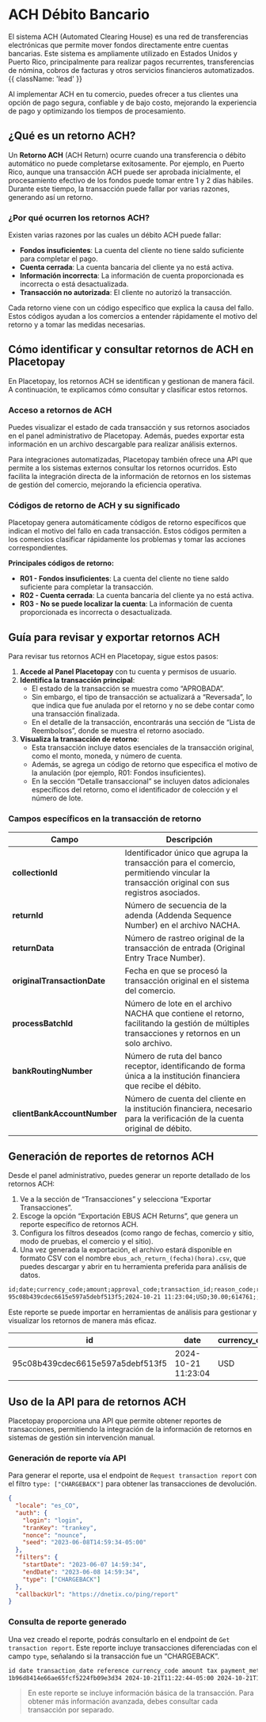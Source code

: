 

# ACH Débito Bancario

El sistema ACH (Automated Clearing House) es una red de transferencias electrónicas que permite mover fondos directamente entre cuentas bancarias. Este sistema es ampliamente utilizado en Estados Unidos y Puerto Rico, principalmente para realizar pagos recurrentes, transferencias de nómina, cobros de facturas y otros servicios financieros automatizados. {{ className: 'lead' }}

Al implementar ACH en tu comercio, puedes ofrecer a tus clientes una opción de pago segura, confiable y de bajo costo, mejorando la experiencia de pago y optimizando los tiempos de procesamiento.

## ¿Qué es un retorno ACH?

Un **Retorno ACH** (ACH Return) ocurre cuando una transferencia o débito automático no puede completarse exitosamente. Por ejemplo, en Puerto Rico, aunque una transacción ACH puede ser aprobada inicialmente, el procesamiento efectivo de los fondos puede tomar entre 1 y 2 días hábiles. Durante este tiempo, la transacción puede fallar por varias razones, generando así un retorno.

### ¿Por qué ocurren los retornos ACH?

Existen varias razones por las cuales un débito ACH puede fallar:

- **Fondos insuficientes**: La cuenta del cliente no tiene saldo suficiente para completar el pago.
- **Cuenta cerrada**: La cuenta bancaria del cliente ya no está activa.
- **Información incorrecta**: La información de cuenta proporcionada es incorrecta o está desactualizada.
- **Transacción no autorizada**: El cliente no autorizó la transacción.

Cada retorno viene con un código específico que explica la causa del fallo. Estos códigos ayudan a los comercios a entender rápidamente el motivo del retorno y a tomar las medidas necesarias.

## Cómo identificar y consultar retornos de ACH en Placetopay

En Placetopay, los retornos ACH se identifican y gestionan de manera fácil. A continuación, te explicamos cómo consultar y clasificar estos retornos.

### Acceso a retornos de ACH

Puedes visualizar el estado de cada transacción y sus retornos asociados en el panel administrativo de Placetopay. Además, puedes exportar esta información en un archivo descargable para realizar análisis externos.

Para integraciones automatizadas, Placetopay también ofrece una API que permite a los sistemas externos consultar los retornos ocurridos. Esto facilita la integración directa de la información de retornos en los sistemas de gestión del comercio, mejorando la eficiencia operativa.

### Códigos de retorno de ACH y su significado

Placetopay genera automáticamente códigos de retorno específicos que indican el motivo del fallo en cada transacción. Estos códigos permiten a los comercios clasificar rápidamente los problemas y tomar las acciones correspondientes.

**Principales códigos de retorno:**

- **R01 - Fondos insuficientes**: La cuenta del cliente no tiene saldo suficiente para completar la transacción.
- **R02 - Cuenta cerrada**: La cuenta bancaria del cliente ya no está activa.
- **R03 - No se puede localizar la cuenta**: La información de cuenta proporcionada es incorrecta o desactualizada.

## Guía para revisar y exportar retornos ACH

Para revisar tus retornos ACH en Placetopay, sigue estos pasos:

1. **Accede al Panel Placetopay** con tu cuenta y permisos de usuario.
2. **Identifica la transacción principal**:
   - El estado de la transacción se muestra como “APROBADA”.
   - Sin embargo, el tipo de transacción se actualizará a “Reversada”, lo que indica que fue anulada por el retorno y no se debe contar como una transacción finalizada.
   - En el detalle de la transacción, encontrarás una sección de “Lista de Reembolsos”, donde se muestra el retorno asociado.
3. **Visualiza la transacción de retorno**:
   - Esta transacción incluye datos esenciales de la transacción original, como el monto, moneda, y número de cuenta.
   - Además, se agrega un código de retorno que especifica el motivo de la anulación (por ejemplo, R01: Fondos insuficientes).
   - En la sección “Detalle transaccional” se incluyen datos adicionales específicos del retorno, como el identificador de colección y el número de lote.

### Campos específicos en la transacción de retorno

| Campo                       | Descripción                                                                                                                                                                                                                                                                                     |
|-----------------------------|-------------------------------------------------------------------------------------------------------------------------------------------------------------------------------------------------------------------------------------------------------------------------------------------------|
| **collectionId**            | Identificador único que agrupa la transacción para el comercio, permitiendo vincular la transacción original con sus registros asociados.                                                                                                               |
| **returnId**                | Número de secuencia de la adenda (Addenda Sequence Number) en el archivo NACHA.                                                                                                                                                                         |
| **returnData**              | Número de rastreo original de la transacción de entrada (Original Entry Trace Number).                                                                                                                                                                  |
| **originalTransactionDate** | Fecha en que se procesó la transacción original en el sistema del comercio.                                                                                                                                                                              |
| **processBatchId**          | Número de lote en el archivo NACHA que contiene el retorno, facilitando la gestión de múltiples transacciones y retornos en un solo archivo.                                                                                                             |
| **bankRoutingNumber**       | Número de ruta del banco receptor, identificando de forma única a la institución financiera que recibe el débito.                                                                                                                                        |
| **clientBankAccountNumber** | Número de cuenta del cliente en la institución financiera, necesario para la verificación de la cuenta original de débito.                                                                                                                               |

## Generación de reportes de retornos ACH

Desde el panel administrativo, puedes generar un reporte detallado de los retornos ACH:

1. Ve a la sección de “Transacciones” y selecciona “Exportar Transacciones”.
2. Escoge la opción “Exportación EBUS ACH Returns”, que genera un reporte específico de retornos ACH.
3. Configura los filtros deseados (como rango de fechas, comercio y sitio, modo de pruebas, el comercio y el sitio).
4. Una vez generada la exportación, el archivo estará disponible en formato CSV con el nombre `ebus_ach_return_(fecha)(hora).csv`, que puedes descargar y abrir en tu herramienta preferida para análisis de datos.

```txt {{ title: 'Ejemplo de un reporte de retorno' }}
id;date;currency_code;amount;approval_code;transaction_id;reason_code;reason_code_description;retail_code;collection_id;terminal_number;customer_account_number;return_id;return_data;original_transaction_date;batch;return_date;process_batch_id;internal_reference;bank_routing_number;client_bank_account_number;shopper_name;shopper_email
95c08b439cdec6615e597a5debf513f5;2024-10-21 11:23:04;USD;30.00;614761;;R03;"No hay cuenta, no se puede localizar la cuenta";4682313740133;0987654221;00990101;1234567812;0201;021502010000123;2024-10-21 11:22:48;000295001;2024-10-21 00:00:00;0000001;8;02150201;78007622302;;an*******@yopmail.com
```

Este reporte se puede importar en herramientas de análisis para gestionar y visualizar los retornos de manera más eficaz.

| id                                   | date                | currency_code | amount | approval_code | transaction_id | reason_code | reason_code_description                     | retail_code     | collection_id | terminal_number | customer_account_number | return_id | return_data        | original_transaction_date | batch     | return_date         | process_batch_id | internal_reference | bank_routing_number | client_bank_account_number | shopper_name | shopper_email              |
|--------------------------------------|---------------------|---------------|--------|---------------|----------------|-------------|---------------------------------------------|-----------------|---------------|-----------------|-------------------------|-----------|--------------------|---------------------------|-----------|----------------------|------------------|--------------------|---------------------|----------------------------|--------------|---------------------------|
| 95c08b439cdec6615e597a5debf513f5     | 2024-10-21 11:23:04 | USD           | 30.00  | 614761        |                | R03         | No hay cuenta, no se puede localizar la cuenta | 4682313740133   | 0987654221    | 00990101        | 1234567812             | 0201      | 021502010000123    | 2024-10-21 11:22:48        | 000295001 | 2024-10-21 00:00:00  | 0000001          | 8                  | 02150201           | 78007622302               |              | an*******@yopmail.com     |


## Uso de la API para de retornos ACH

Placetopay proporciona una API que permite obtener reportes de transacciones, permitiendo la integración de la información de retornos en sistemas de gestión sin intervención manual.

### Generación de reporte vía API

Para generar el reporte, usa el endpoint de `Request transaction report` con el filtro `type: ["CHARGEBACK"]` para obtener las transacciones de devolución.

```json  {{ title: 'Ejemplo de solicitud' }}
{
  "locale": "es_CO",
  "auth": {
    "login": "login",
    "tranKey": "trankey",
    "nonce": "nounce",
    "seed": "2023-06-08T14:59:34-05:00"
  },
  "filters": {
    "startDate": "2023-06-07 14:59:34",
    "endDate": "2023-06-08 14:59:34",
    "type": ["CHARGEBACK"]
  },
  "callbackUrl": "https://dnetix.co/ping/report"
}
```

### Consulta de reporte generado

Una vez creado el reporte, podrás consultarlo en el endpoint de `Get transaction report`. Este reporte incluye transacciones diferenciadas con el campo `type`, señalando si la transacción fue un “CHARGEBACK”.

```txt
id date transaction_date reference currency_code amount tax payment_method internal_reference status reason merchant terminal authorization refunded installments last_digits bank_currency bank_factor bank_amount issuer_name payer_document payer_first_name payer_last_name payer_email ip_address batch_number line_number type
1b96d8414e66ae65fcf5224fb09e3d34 2024-10-21T11:22:44-05:00 2024-10-21T11:22:44-05:00 OCT_15_TEST_RETURN_4 USD 30 0 EBACH 3 APPROVED 00 4682313740133 00990101 614761 USD 1 30 Andres l andres2@yopmail.com 127.0.0.1 000295001 CHARGEBACK
```

> En este reporte se incluye información básica de la transacción. Para obtener más información avanzada, debes consultar cada transacción por separado.
